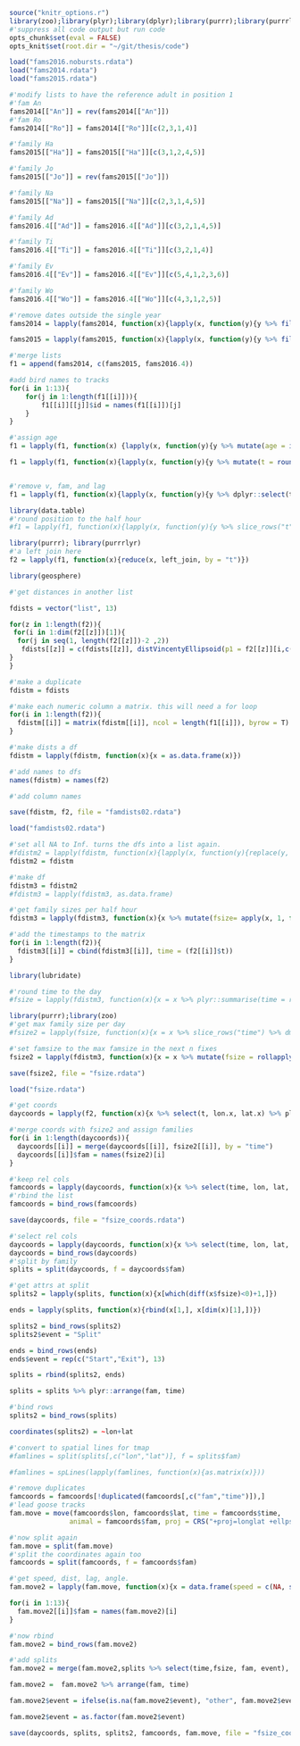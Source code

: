 
```r
source("knitr_options.r")
library(zoo);library(plyr);library(dplyr);library(purrr);library(purrrlyr)
#'suppress all code output but run code
opts_chunk$set(eval = FALSE)
opts_knit$set(root.dir = "~/git/thesis/code")
```

```r
load("fams2016.nobursts.rdata")
load("fams2014.rdata")
load("fams2015.rdata")
```


```r
#'modify lists to have the reference adult in position 1
#'fam An
fams2014[["An"]] = rev(fams2014[["An"]])
#'fam Ro
fams2014[["Ro"]] = fams2014[["Ro"]][c(2,3,1,4)]

#'family Ha
fams2015[["Ha"]] = fams2015[["Ha"]][c(3,1,2,4,5)]

#'family Jo
fams2015[["Jo"]] = rev(fams2015[["Jo"]])

#'family Na
fams2015[["Na"]] = fams2015[["Na"]][c(2,3,1,4,5)]

#'family Ad
fams2016.4[["Ad"]] = fams2016.4[["Ad"]][c(3,2,1,4,5)]

#'family Ti
fams2016.4[["Ti"]] = fams2016.4[["Ti"]][c(3,2,1,4)]

#'family Ev
fams2016.4[["Ev"]] = fams2016.4[["Ev"]][c(5,4,1,2,3,6)]

#'family Wo
fams2016.4[["Wo"]] = fams2016.4[["Wo"]][c(4,3,1,2,5)]
```

```r
#'remove dates outside the single year
fams2014 = lapply(fams2014, function(x){lapply(x, function(y){y %>% filter(t < "2014-05-01")})})

fams2015 = lapply(fams2015, function(x){lapply(x, function(y){y %>% filter(t < "2015-05-01")})})
```


```r
#'merge lists
f1 = append(fams2014, c(fams2015, fams2016.4))
```


```r
#add bird names to tracks
for(i in 1:13){
    for(j in 1:length(f1[[i]])){
        f1[[i]][[j]]$id = names(f1[[i]])[j]
    }
}

#'assign age
f1 = lapply(f1, function(x) {lapply(x, function(y){y %>% mutate(age = ifelse(y$id %in% c("X43_AdrieII_M","X44_Adriana_F","Anna","Anton","X71_Jan_M","X70_Janika_F", "X52_EvertII_M","X53_Eva_F", "Hannah","HArkady","HeBerend","Hennie","X82_Chris_M", "X81_Christa_F", "Jouri","Jolanda","Mari","Maria","Nanneke","Napoleon","Rolf","Ronja","X48_Tineke_F","X49_Timo_M", "X58_WouterII_M", "X59_Wolka_F"), "ad", "juv"))})})
```


```r
f1 = lapply(f1, function(x){lapply(x, function(y){y %>% mutate(t = round_date(t, "30 minute"))})})


#'remove v, fam, and lag
f1 = lapply(f1, function(x){lapply(x, function(y){y %>% dplyr::select(t, lon, lat)})})

library(data.table)
#'round position to the half hour
#f1 = lapply(f1, function(x){lapply(x, function(y){y %>% slice_rows("t") %>% dmap(function(x) mean(x, na.rm = T))})})
```

```r
library(purrr); library(purrrlyr)
#'a left join here
f2 = lapply(f1, function(x){reduce(x, left_join, by = "t")})
```

```r
library(geosphere)

#'get distances in another list

fdists = vector("list", 13)

for(z in 1:length(f2)){
 for(i in 1:dim(f2[[z]])[1]){
  for(j in seq(1, length(f2[[z]])-2 ,2))
   fdists[[z]] = c(fdists[[z]], distVincentyEllipsoid(p1 = f2[[z]][i,c(2,3)], p2 = f2[[z]][i,c(j+1,j+2)]))
}
}
```

```r
#'make a duplicate
fdistm = fdists

#'make each numeric column a matrix. this will need a for loop
for(i in 1:length(f2)){
  fdistm[[i]] = matrix(fdistm[[i]], ncol = length(f1[[i]]), byrow = T)
}
```

```r
#'make dists a df
fdistm = lapply(fdistm, function(x){x = as.data.frame(x)})

#'add names to dfs
names(fdistm) = names(f2)

#'add column names
```

```r
save(fdistm, f2, file = "famdists02.rdata")

load("famdists02.rdata")
```

```r
#'set all NA to Inf. turns the dfs into a list again.
#fdistm2 = lapply(fdistm, function(x){lapply(x, function(y){replace(y, which(is.na(y)), NA)})})
fdistm2 = fdistm
```


```r
#'make df
fdistm3 = fdistm2
#fdistm3 = lapply(fdistm3, as.data.frame)

#'get family sizes per half hour
fdistm3 = lapply(fdistm3, function(x){x %>% mutate(fsize= apply(x, 1, function(y){sum(y<1000, na.rm = T)}))})
```


```r
#'add the timestamps to the matrix
for(i in 1:length(f2)){
  fdistm3[[i]] = cbind(fdistm3[[i]], time = (f2[[i]]$t))
}

library(lubridate)

#'round time to the day
#fsize = lapply(fdistm3, function(x){x = x %>% plyr::summarise(time = round_date(time, "day"), fsize)})
```

```r
library(purrr);library(zoo)
#'get max family size per day
#fsize2 = lapply(fsize, function(x){x = x %>% slice_rows("time") %>% dmap(max)})

#'set famsize to the max famsize in the next n fixes
fsize2 = lapply(fdistm3, function(x){x = x %>% mutate(fsize = rollapply(fsize, seq(dim(x)[1],1), max, align = "left"))})
```

```r
save(fsize2, file = "fsize.rdata")

load("fsize.rdata")
```


```r
#'get coords
daycoords = lapply(f2, function(x){x %>% select(t, lon.x, lat.x) %>% plyr::summarise(time = round_date(t, "30 minute"), lon = lon.x, lat = lat.x) %>% slice_rows("time") %>% dmap(mean)})

#'merge coords with fsize2 and assign families
for(i in 1:length(daycoords)){
  daycoords[[i]] = merge(daycoords[[i]], fsize2[[i]], by = "time")
  daycoords[[i]]$fam = names(fsize2)[i]
}

#'keep rel cols
famcoords = lapply(daycoords, function(x){x %>% select(time, lon, lat, fam)})
#'rbind the list
famcoords = bind_rows(famcoords)

save(daycoords, file = "fsize_coords.rdata")

```


```r
#'select rel cols
daycoords = lapply(daycoords, function(x){x %>% select(time, lon, lat, fam, fsize)})
daycoords = bind_rows(daycoords)
#'split by family
splits = split(daycoords, f = daycoords$fam)

#'get attrs at split
splits2 = lapply(splits, function(x){x[which(diff(x$fsize)<0)+1,]})

ends = lapply(splits, function(x){rbind(x[1,], x[dim(x)[1],])})

splits2 = bind_rows(splits2)
splits2$event = "Split"

ends = bind_rows(ends)      
ends$event = rep(c("Start","Exit"), 13)

splits = rbind(splits2, ends)

splits = splits %>% plyr::arrange(fam, time)

#'bind rows
splits2 = bind_rows(splits)

coordinates(splits2) = ~lon+lat

#'convert to spatial lines for tmap
#famlines = split(splits[,c("lon","lat")], f = splits$fam)

#famlines = spLines(lapply(famlines, function(x){as.matrix(x)}))
```

```r
#'remove duplicates
famcoords = famcoords[!duplicated(famcoords[,c("fam","time")]),]
#'lead goose tracks
fam.move = move(famcoords$lon, famcoords$lat, time = famcoords$time,
               animal = famcoords$fam, proj = CRS("+proj=longlat +ellps=WGS84"))

#'now split again
fam.move = split(fam.move)
#'split the coordinates again too
famcoords = split(famcoords, f = famcoords$fam)

#'get speed, dist, lag, angle.
fam.move2 = lapply(fam.move, function(x){x = data.frame(speed = c(NA, speed(x)), dist = c(NA, distance(x)), angle = c(NA, angle(x)), lag = c(NA, timeLag(x)), lon = coordinates(x)[,1], lat = coordinates(x)[,2], time = timestamps(x))})

for(i in 1:13){
  fam.move2[[i]]$fam = names(fam.move2)[i]
}

#'now rbind
fam.move2 = bind_rows(fam.move2)

#'add splits
fam.move2 = merge(fam.move2,splits %>% select(time,fsize, fam, event), by = c("time", "fam"), all.x = T)

fam.move2 =  fam.move2 %>% arrange(fam, time)

fam.move2$event = ifelse(is.na(fam.move2$event), "other", fam.move2$event)

fam.move2$event = as.factor(fam.move2$event)
```

```r
save(daycoords, splits, splits2, famcoords, fam.move, file = "fsize_coords.rdata")
```